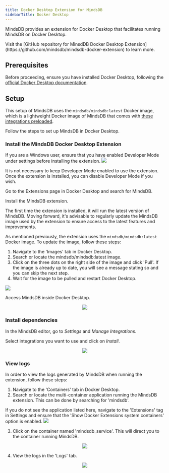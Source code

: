 ```yaml
---
title: Docker Desktop Extension for MindsDB
sidebarTitle: Docker Desktop
---
```


MindsDB provides an extension for Docker Desktop that facilitates running MindsDB on Docker Desktop.

<Tip>
Visit the [GitHub repository for MinsdDB Docker Desktop Extension](https://github.com/mindsdb/mindsdb-docker-extension) to learn more.
</Tip>

## Prerequisites

Before proceeding, ensure you have installed Docker Desktop, following the [official Docker Desktop documentation](https://www.docker.com/products/docker-desktop/).

## Setup

This setup of MindsDB uses the `mindsdb/mindsdb:latest` Docker image, which is a lightweight Docker image of MindsDB that comes with [these integrations preloaded](https://github.com/mindsdb/mindsdb/blob/staging/default_handlers.txt).

Follow the steps to set up MindsDB in Docker Desktop.

### Install the MindsDB Docker Desktop Extension

<Tip>
If you are a Windows user, ensure that you have enabled Developer Mode under settings before installing the extension.

<img src="/assets/docker/docker_desktop/enable-win-dev-mode.png"/>

It is not necessary to keep Developer Mode enabled to use the extension. Once the extension is installed, you can disable Developer Mode if you wish.
</Tip>

Go to the Extensions page in Docker Desktop and search for MindsDB.

Install the MindsDB extension.

<Tip>
The first time the extension is installed, it will run the latest version of MindsDB. Moving forward, it's advisable to regularly update the MindsDB image used by the extension to ensure access to the latest features and improvements. 

As mentioned previously, the extension uses the `mindsdb/mindsdb:latest` Docker image. To update the image, follow these steps:
1. Navigate to the 'Images' tab in Docker Desktop.
2. Search or locate the mindsdb/mindsdb:latest image.
3. Click on the three dots on the right side of the image and click 'Pull'. If the image is already up to date, you will see a message stating so and you can skip the next step.
4. Wait for the image to be pulled and restart Docker Desktop.

<img src="/assets/docker/docker_desktop/pull-latest-image.png"/>
</Tip>

Access MindsDB inside Docker Desktop.

<p align="center">
  <img src="/assets/docker/docker_desktop/mindsdb_docker_desktop.png"/>
</p>

### Install dependencies

In the MindsDB editor, go to *Settings* and *Manage Integrations*.

Select integrations you want to use and click on *Install*.

<p align="center">
  <img src="/assets/install-dependencies-gui.png"/>
</p>

### View logs

In order to view the logs generated by MindsDB when running the extension, follow these steps:
1. Navigate to the 'Containers' tab in Docker Desktop.
2. Search or locate the multi-container application running the MindsDB extension. This can be done by searching for 'mindsdb'.

<Tip>
If you do not see the application listed here, navigate to the 'Extensions' tag in Settings and ensure that the 'Show Docker Extensions system containers' option is enabled.

<img src="/assets/docker/docker_desktop/enable-extension-containers.png"/>
</Tip>

3. Click on the container named 'mindsdb_service'. This will direct you to the container running MindsDB.

<p align="center">
  <img src="/assets/docker/docker_desktop/containers-running-extension.png"/>
</p>

4. View the logs in the 'Logs' tab.

<p align="center">
  <img src="/assets/docker/docker_desktop/mindsdb-container-logs.png"/>
</p>